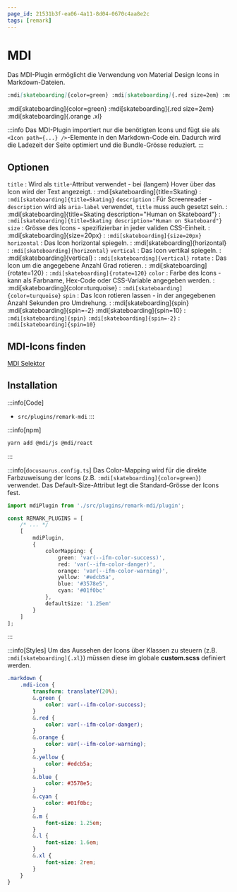 ```yaml
---
page_id: 21531b3f-ea06-4a11-8d04-0670c4aa8e2c
tags: [remark]
---
```



# MDI

Das MDI-Plugin ermöglicht die Verwendung von Material Design Icons in Markdown-Dateien.

```md
:mdi[skateboarding]{color=green} :mdi[skateboarding]{.red size=2em} :mdi[skateboarding]{.orange .xl}
```

<BrowserWindow>
:mdi[skateboarding]{color=green}
:mdi[skateboarding]{.red size=2em}
:mdi[skateboarding]{.orange .xl}
</BrowserWindow>

:::info Das MDI-Plugin importiert nur die benötigten Icons und fügt sie als `<Icon path={...} />`-Elemente in den Markdown-Code ein. Dadurch wird die Ladezeit der Seite optimiert und die Bundle-Grösse reduziert. :::

## Optionen

`title` : Wird als `title`-Attribut verwendet - bei (langem) Hover über das Icon wird der Text angezeigt. : :mdi[skateboarding]{title=Skating} : `:mdi[skateboarding]{title=Skating}` `description` : Für Screenreader - `description` wird als `aria-label` verwendet, `title` muss auch gesetzt sein. : :mdi[skateboarding]{title=Skating description="Human on Skateboard"} : `:mdi[skateboarding]{title=Skating description="Human on Skateboard"}` `size` : Grösse des Icons - spezifizierbar in jeder validen CSS-Einheit. : :mdi[skateboarding]{size=20px} : `:mdi[skateboarding]{size=20px}` `horizontal` : Das Icon horizontal spiegeln. : :mdi[skateboarding]{horizontal} : `:mdi[skateboarding]{horizontal}` `vertical` : Das Icon vertikal spiegeln. : :mdi[skateboarding]{vertical} : `:mdi[skateboarding]{vertical}` `rotate` : Das Icon um die angegebene Anzahl Grad rotieren. : :mdi[skateboarding]{rotate=120} : `:mdi[skateboarding]{rotate=120}` `color` : Farbe des Icons - kann als Farbname, Hex-Code oder CSS-Variable angegeben werden. : :mdi[skateboarding]{color=turquoise} : `:mdi[skateboarding]{color=turquoise}` `spin` : Das Icon rotieren lassen - in der angegebenen Anzahl Sekunden pro Umdrehung. : :mdi[skateboarding]{spin} :mdi[skateboarding]{spin=-2} :mdi[skateboarding]{spin=10} : `:mdi[skateboarding]{spin}` `:mdi[skateboarding]{spin=-2}` : `:mdi[skateboarding]{spin=10}`

## MDI-Icons finden

[MDI Selektor](../../../mdi.mdx)

## Installation

:::info[Code]

- `src/plugins/remark-mdi` :::

:::info[npm]

```bash
yarn add @mdi/js @mdi/react
```

:::

:::info[`docusaurus.config.ts`] Das Color-Mapping wird für die direkte Farbzuweisung der Icons (z.B. `:mdi[skateboarding]{color=green}`) verwendet. Das Default-Size-Attribut legt die Standard-Grösse der Icons fest.

```ts title="docusaurus.config.ts"
import mdiPlugin from './src/plugins/remark-mdi/plugin';

const REMARK_PLUGINS = [
    /* ... */
    [
        mdiPlugin,
        {
            colorMapping: {
                green: 'var(--ifm-color-success)',
                red: 'var(--ifm-color-danger)',
                orange: 'var(--ifm-color-warning)',
                yellow: '#edcb5a',
                blue: '#3578e5',
                cyan: '#01f0bc'
            },
            defaultSize: '1.25em'
        }
    ]
];
```

:::

:::info[Styles] Um das Aussehen der Icons über Klassen zu steuern (z.B. `:mdi[skateboarding]{.xl}`) müssen diese im globale **custom.scss** definiert werden.

```css title="src/css/custom.scss"
.markdown {
    .mdi-icon {
        transform: translateY(20%);
        &.green {
            color: var(--ifm-color-success);
        }
        &.red {
            color: var(--ifm-color-danger);
        }
        &.orange {
            color: var(--ifm-color-warning);
        }
        &.yellow {
            color: #edcb5a;
        }
        &.blue {
            color: #3578e5;
        }
        &.cyan {
            color: #01f0bc;
        }
        &.m {
            font-size: 1.25em;
        }
        &.l {
            font-size: 1.6em;
        }
        &.xl {
            font-size: 2rem;
        }
    }
}
```
